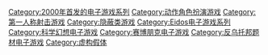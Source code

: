 {{cat main}}

{{DEFAULTSORT:Deus Ex}}
[[Category:2000年首发的电子游戏系列|Category:2000年首发的电子游戏系列]]
[[Category:动作角色扮演游戏|Category:动作角色扮演游戏]]
[[Category:第一人称射击游戏|Category:第一人称射击游戏]]
[[Category:隐蔽类游戏|Category:隐蔽类游戏]]
[[Category:Eidos电子游戏系列|Category:Eidos电子游戏系列]]
[[Category:科学幻想电子游戏|Category:科学幻想电子游戏]]
[[Category:赛博朋克电子游戏|Category:赛博朋克电子游戏]]
[[Category:反乌托邦题材电子游戏|Category:反乌托邦题材电子游戏]]
[[Category:虚构假体|Category:虚构假体]]